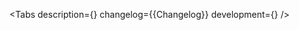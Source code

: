 

<Meta of={Stories} />

<ComponentHeader
    name='CircularProgressBar'
    design='https://www.figma.com/file/cdNnkh2QdxuvYLrBm4cubM/Web-%3A%3A-Core-Default-Components?type=design&node-id=96449%3A122707&mode=design&t=Itgzojk9BOtPqYkS-1'
    children='Используется для отображения прогресса.'
/>

<Tabs
    description={<Description />}
    changelog={<Markdown>{Changelog}</Markdown>}
    development={<Development />}
/>
